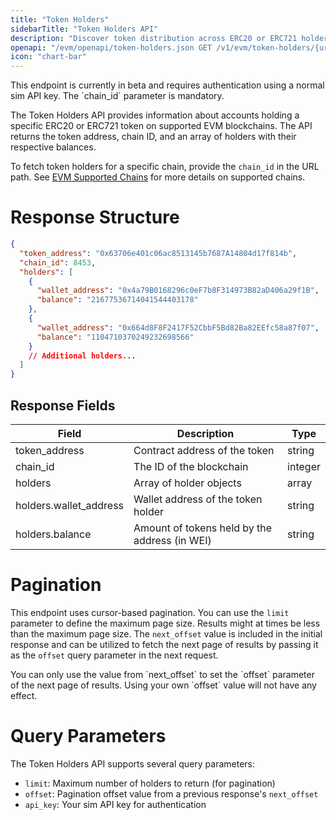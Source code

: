 ```yaml
---
title: "Token Holders"
sidebarTitle: "Token Holders API"
description: "Discover token distribution across ERC20 or ERC721 holders, ranked by wallet value."
openapi: "/evm/openapi/token-holders.json GET /v1/evm/token-holders/{uri}"
icon: "chart-bar"
---
```


<Note>
  This endpoint is currently in beta and requires authentication using a normal sim API key. The `chain_id` parameter is mandatory.
</Note>

The Token Holders API provides information about accounts holding a specific ERC20 or ERC721 token on supported EVM blockchains. The API returns the token address, chain ID, and an array of holders with their respective balances.

To fetch token holders for a specific chain, provide the `chain_id` in the URL path. See [EVM Supported Chains](/evm/supported-chains) for more details on supported chains.

# Response Structure

```json
{
  "token_address": "0x63706e401c06ac8513145b7687A14804d17f814b",
  "chain_id": 8453,
  "holders": [
    {
      "wallet_address": "0x4a79B0168296c0eF7b8F314973B82aD406a29f1B",
      "balance": "21677536714041544403178"
    },
    {
      "wallet_address": "0x664d8F8F2417F52CbbF5Bd82Ba82EEfc58a87f07",
      "balance": "1104710370249232698566"
    }
    // Additional holders...
  ]
}
```

## Response Fields

| Field                   | Description                                      | Type      |
| ----------------------- | ------------------------------------------------ | --------- |
| token_address           | Contract address of the token                    | string    |
| chain_id                | The ID of the blockchain                         | integer   |
| holders                 | Array of holder objects                          | array     |
| holders.wallet_address  | Wallet address of the token holder               | string    |
| holders.balance         | Amount of tokens held by the address (in WEI)    | string    |

# Pagination

This endpoint uses cursor-based pagination. You can use the `limit` parameter to define the maximum page size.
Results might at times be less than the maximum page size.
The `next_offset` value is included in the initial response and can be utilized to fetch the next page of results by passing it as the `offset` query parameter in the next request.

<Warning>
  You can only use the value from `next_offset` to set the `offset` parameter of the next page of results. Using your own `offset` value will not have any effect.
</Warning>

# Query Parameters

The Token Holders API supports several query parameters:

- `limit`: Maximum number of holders to return (for pagination)
- `offset`: Pagination offset value from a previous response's `next_offset`
- `api_key`: Your sim API key for authentication
